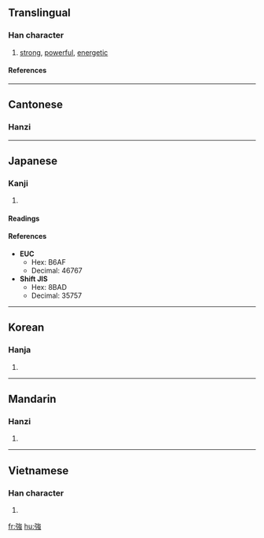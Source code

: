 {{see|强|彊}}

==Translingual==
===Han character===
{{Han char|rn=57|rad=弓|as=08|sn=11|four=1323<sub>6</sub>|canj=弓戈中戈 (NILI)|ids=⿰[[弓]][[𧈧]]}}
# [[strong]], [[powerful]], [[energetic]]

====References====
{{Han ref|kx=0359.230|dkj=09815|hdz=20999.070|uh=5F37|ud=24375|bh=B16A|bd=45418}}

----

==Cantonese==

===Hanzi===
{{yue-hanzi|sim=强|jyut=[[goeng6]], [[koeng4]], [[koeng5]]|y=[[geung6]], [[keung4]], [[keung5]]}}

----

==Japanese==

===Kanji===
{{ja-kanji|grade=2|rs=弓08}}
# {{defn|Japanese}} 

====Readings====
{{ja-readings|on=[[きょう]] (kyō), [[ごう]] (gō)|kun=[[つよい]] (tsuyoi), [[しいる]] (shiiru), [[つよまる]] (tsuyomaru)}}

====References====
* '''EUC'''
** Hex: B6AF
** Decimal: 46767
* '''Shift JIS'''
** Hex: 8BAD
** Decimal: 35757

----

==Korean==
===Hanja===
{{ko-hanja|hangeul=강|eumhun=|rv=gang|mr=kang|y=kang}}
# {{defn|Korean}}

----

==Mandarin==
===Hanzi===
{{cmn-hanzi|sim=强|pin=[[jiàng]] (jiang4), [[qiáng]] (qiang2), [[qiǎng]] (qiang3)|wg=chiang<sup>4</sup>, ch'iang<sup>2</sup>, ch'iang<sup>3</sup>}}
# {{defn|Mandarin}}

----

==Vietnamese==
===Han character===
{{vi-hantu|càng}}
# {{defn|Vietnamese}}

[[fr:強]]
[[hu:強]]